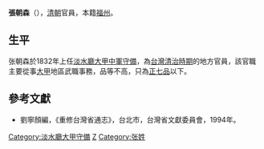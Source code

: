 '''張朝森'''（{{bd|？||？|catIdx=}}），[[清朝|清朝]]官員，本籍[[福州|福州]]。

== 生平 ==
张朝森於1832年上任[[淡水廳|淡水廳]][[大甲中軍守備|大甲中軍守備]]，為[[台灣清治時期|台灣清治時期]]的地方官員，該官職主要從事[[大甲區|大甲]]地區武職事務，品等不高，只為[[正七品|正七品]]以下。

==參考文獻==
*劉寧顏編，《重修台灣省通志》，台北市，台灣省文獻委員會，1994年。

{{start box}}
{{s-off}}
{{s-before|[[關桂|關桂]]}}
{{s-title|[[淡水廳|淡水廳]][[大甲守備|大甲守備]]|1832年上任}}
{{s-after|[[岑廷高|岑廷高]]}}
{{end box}}

{{清朝人物小作品}}

[[Category:淡水廳大甲守備|Category:淡水廳大甲守備]]
[[Category:大甲官員|Z]]
[[Category:张姓|Category:张姓]]